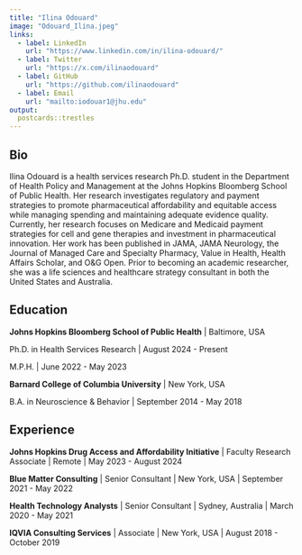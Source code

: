 ```yaml
---
title: "Ilina Odouard"
image: "Odouard_Ilina.jpeg"
links:
  - label: LinkedIn
    url: "https://www.linkedin.com/in/ilina-odouard/"
  - label: Twitter
    url: "https://x.com/ilinaodouard"
  - label: GitHub
    url: "https://github.com/ilinaodouard"
  - label: Email
    url: "mailto:iodouar1@jhu.edu"
output:
  postcards::trestles
---
```


## Bio

Ilina Odouard is a health services research Ph.D. student in the Department of Health Policy and Management at the Johns Hopkins Bloomberg School of Public Health. Her research investigates regulatory and payment strategies to promote pharmaceutical affordability and equitable access while managing spending and maintaining adequate evidence quality. Currently, her research focuses on Medicare and Medicaid payment strategies for cell and gene therapies and investment in pharmaceutical innovation. Her work has been published in JAMA, JAMA Neurology, the Journal of Managed Care and Specialty Pharmacy, Value in Health, Health Affairs Scholar, and O&G Open. Prior to becoming an academic researcher, she was a life sciences and healthcare strategy consultant in both the United States and Australia.

## Education

**Johns Hopkins Bloomberg School of Public Health** \| Baltimore, USA

Ph.D. in Health Services Research \| August 2024 - Present

M.P.H. \| June 2022 - May 2023

**Barnard College of Columbia University** \| New York, USA

B.A. in Neuroscience & Behavior \| September 2014 - May 2018

## Experience

**Johns Hopkins Drug Access and Affordability Initiative** \| Faculty Research Associate \| Remote \| May 2023 - August 2024

**Blue Matter Consulting** \| Senior Consultant \| New York, USA \| September 2021 - May 2022

**Health Technology Analysts** \| Senior Consultant \| Sydney, Australia \| March 2020 - May 2021

**IQVIA Consulting Services** \| Associate \| New York, USA \| August 2018 - October 2019
